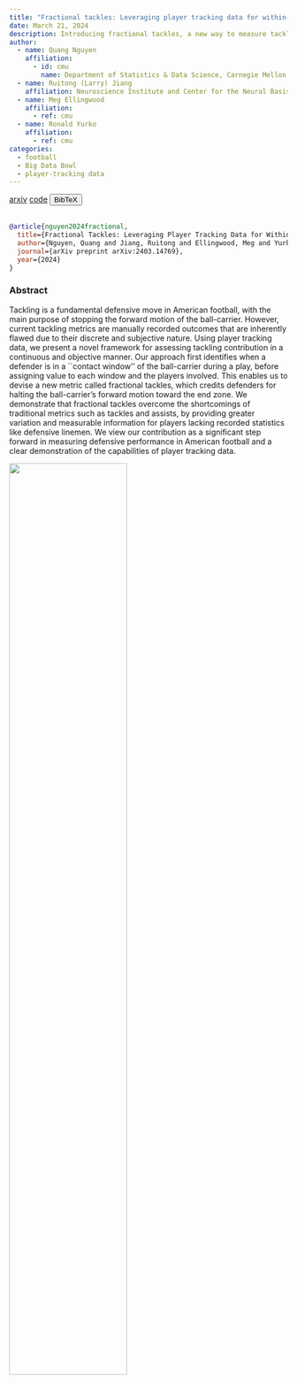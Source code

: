 ```yaml
---
title: "Fractional tackles: Leveraging player tracking data for within-play tackling evaluation in american football"
date: March 21, 2024
description: Introducing fractional tackles, a new way to measure tackles with player-tracking data (2024 Big Data Bowl finalist)
author:
  - name: Quang Nguyen
    affiliation:
      - id: cmu
        name: Department of Statistics & Data Science, Carnegie Mellon University
  - name: Ruitong (Larry) Jiang
    affiliation: Neuroscience Institute and Center for the Neural Basis of Cognition, Carnegie Mellon University
  - name: Meg Ellingwood
    affiliation:
      - ref: cmu
  - name: Ronald Yurko
    affiliation:
      - ref: cmu
categories:
  - football
  - Big Data Bowl
  - player-tracking data
---
```


<a href="https://arxiv.org/abs/2403.14769" target="_blank" rel="noopener noreferrer" class="bi-file-earmark-text-fill btn btn-warning" role="button"> arxiv</a>
<!-- Code -->
<a href="https://github.com/qntkhvn/tackle" target="_blank" rel="noopener noreferrer" class="bi-github btn btn-secondary" role="button"> code</a>
<!-- BibTeX -->
<button class="btn btn-info" type="button" data-bs-toggle="collapse" data-bs-target="#nguyen2024fractional" aria-expanded="false" aria-controls="nguyen2024fractional">
  BibTeX
</button>
<div class="collapse" id="nguyen2024fractional">
  <br>
  <div class="card card-body">
```bibtex
@article{nguyen2024fractional,
  title={Fractional Tackles: Leveraging Player Tracking Data for Within-Play Tackling Evaluation in American Football},
  author={Nguyen, Quang and Jiang, Ruitong and Ellingwood, Meg and Yurko, Ronald},
  journal={arXiv preprint arXiv:2403.14769},
  year={2024}
}
```
  </div>
</div>


### Abstract

Tackling is a fundamental defensive move in American football, with the main purpose of stopping the forward motion of the ball-carrier. However, current tackling metrics are manually recorded outcomes that are inherently flawed due to their discrete and subjective nature. Using player tracking data, we present a novel framework for assessing tackling contribution in a continuous and objective manner. Our approach first identifies when a defender is in a ``contact window'' of the ball-carrier during a play, before assigning value to each window and the players involved. This enables us to devise a new metric called fractional tackles, which credits defenders for halting the ball-carrier's forward motion toward the end zone. We demonstrate that fractional tackles overcome the shortcomings of traditional metrics such as tackles and assists, by providing greater variation and measurable information for players lacking recorded statistics like defensive linemen. We view our contribution as a significant step forward in measuring defensive performance in American football and a clear demonstration of the capabilities of player tracking data.

![](https://arxiv.org/html/2403.14769v1/x6.png){fig-align="center" width=65%}
